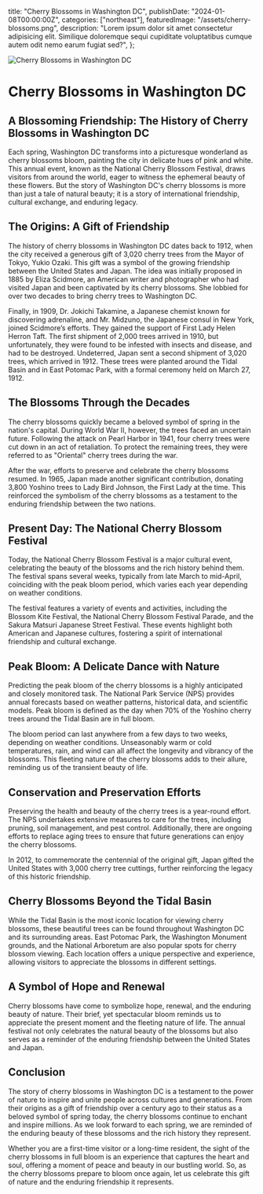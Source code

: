   title: "Cherry Blossoms in Washington DC",
  publishDate: "2024-01-08T00:00:00Z",
  categories: ["northeast"],
  featuredImage: "/assets/cherry-blossoms.png",
  description:
    "Lorem ipsum dolor sit amet consectetur adipisicing elit. Similique doloremque sequi cupiditate voluptatibus cumque autem odit nemo earum fugiat sed?",
};

![Cherry Blossoms in Washington DC](/assets/cherry-blossoms.png)

# Cherry Blossoms in Washington DC

## A Blossoming Friendship: The History of Cherry Blossoms in Washington DC

Each spring, Washington DC transforms into a picturesque wonderland as cherry blossoms bloom, painting the city in delicate hues of pink and white. This annual event, known as the National Cherry Blossom Festival, draws visitors from around the world, eager to witness the ephemeral beauty of these flowers. But the story of Washington DC's cherry blossoms is more than just a tale of natural beauty; it is a story of international friendship, cultural exchange, and enduring legacy.

## The Origins: A Gift of Friendship

The history of cherry blossoms in Washington DC dates back to 1912, when the city received a generous gift of 3,020 cherry trees from the Mayor of Tokyo, Yukio Ozaki. This gift was a symbol of the growing friendship between the United States and Japan. The idea was initially proposed in 1885 by Eliza Scidmore, an American writer and photographer who had visited Japan and been captivated by its cherry blossoms. She lobbied for over two decades to bring cherry trees to Washington DC.

Finally, in 1909, Dr. Jokichi Takamine, a Japanese chemist known for discovering adrenaline, and Mr. Midzuno, the Japanese consul in New York, joined Scidmore’s efforts. They gained the support of First Lady Helen Herron Taft. The first shipment of 2,000 trees arrived in 1910, but unfortunately, they were found to be infested with insects and disease, and had to be destroyed. Undeterred, Japan sent a second shipment of 3,020 trees, which arrived in 1912. These trees were planted around the Tidal Basin and in East Potomac Park, with a formal ceremony held on March 27, 1912.

## The Blossoms Through the Decades

The cherry blossoms quickly became a beloved symbol of spring in the nation's capital. During World War II, however, the trees faced an uncertain future. Following the attack on Pearl Harbor in 1941, four cherry trees were cut down in an act of retaliation. To protect the remaining trees, they were referred to as "Oriental" cherry trees during the war.

After the war, efforts to preserve and celebrate the cherry blossoms resumed. In 1965, Japan made another significant contribution, donating 3,800 Yoshino trees to Lady Bird Johnson, the First Lady at the time. This reinforced the symbolism of the cherry blossoms as a testament to the enduring friendship between the two nations.

## Present Day: The National Cherry Blossom Festival

Today, the National Cherry Blossom Festival is a major cultural event, celebrating the beauty of the blossoms and the rich history behind them. The festival spans several weeks, typically from late March to mid-April, coinciding with the peak bloom period, which varies each year depending on weather conditions.

The festival features a variety of events and activities, including the Blossom Kite Festival, the National Cherry Blossom Festival Parade, and the Sakura Matsuri Japanese Street Festival. These events highlight both American and Japanese cultures, fostering a spirit of international friendship and cultural exchange.

## Peak Bloom: A Delicate Dance with Nature

Predicting the peak bloom of the cherry blossoms is a highly anticipated and closely monitored task. The National Park Service (NPS) provides annual forecasts based on weather patterns, historical data, and scientific models. Peak bloom is defined as the day when 70% of the Yoshino cherry trees around the Tidal Basin are in full bloom.

The bloom period can last anywhere from a few days to two weeks, depending on weather conditions. Unseasonably warm or cold temperatures, rain, and wind can all affect the longevity and vibrancy of the blossoms. This fleeting nature of the cherry blossoms adds to their allure, reminding us of the transient beauty of life.

## Conservation and Preservation Efforts

Preserving the health and beauty of the cherry trees is a year-round effort. The NPS undertakes extensive measures to care for the trees, including pruning, soil management, and pest control. Additionally, there are ongoing efforts to replace aging trees to ensure that future generations can enjoy the cherry blossoms.

In 2012, to commemorate the centennial of the original gift, Japan gifted the United States with 3,000 cherry tree cuttings, further reinforcing the legacy of this historic friendship.

## Cherry Blossoms Beyond the Tidal Basin

While the Tidal Basin is the most iconic location for viewing cherry blossoms, these beautiful trees can be found throughout Washington DC and its surrounding areas. East Potomac Park, the Washington Monument grounds, and the National Arboretum are also popular spots for cherry blossom viewing. Each location offers a unique perspective and experience, allowing visitors to appreciate the blossoms in different settings.

## A Symbol of Hope and Renewal

Cherry blossoms have come to symbolize hope, renewal, and the enduring beauty of nature. Their brief, yet spectacular bloom reminds us to appreciate the present moment and the fleeting nature of life. The annual festival not only celebrates the natural beauty of the blossoms but also serves as a reminder of the enduring friendship between the United States and Japan.

## Conclusion

The story of cherry blossoms in Washington DC is a testament to the power of nature to inspire and unite people across cultures and generations. From their origins as a gift of friendship over a century ago to their status as a beloved symbol of spring today, the cherry blossoms continue to enchant and inspire millions. As we look forward to each spring, we are reminded of the enduring beauty of these blossoms and the rich history they represent.

Whether you are a first-time visitor or a long-time resident, the sight of the cherry blossoms in full bloom is an experience that captures the heart and soul, offering a moment of peace and beauty in our bustling world. So, as the cherry blossoms prepare to bloom once again, let us celebrate this gift of nature and the enduring friendship it represents.
